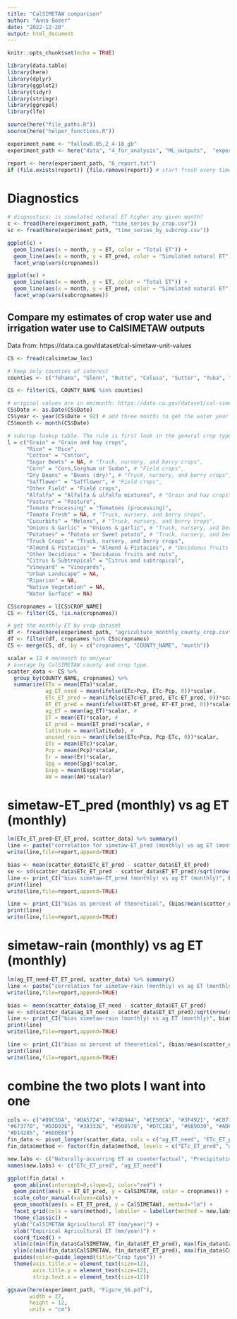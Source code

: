 ```yaml
---
title: "CalSIMETAW comparison"
author: "Anna Boser"
date: "2022-12-20"
output: html_document
---
```


```r
knitr::opts_chunk$set(echo = TRUE)

library(data.table)
library(here)
library(dplyr)
library(ggplot2)
library(tidyr)
library(stringr)
library(ggrepel)
library(lfe)

source(here("file_paths.R"))
source(here("helper_functions.R"))
```

```r
experiment_name <- "fallow0.05,2_4-18_gb"
experiment_path <- here("data", "4_for_analysis", "ML_outputs",  "experiments", experiment_name)

report <- here(experiment_path, "6_report.txt")
if (file.exists(report)) {file.remove(report)} # start fresh every time you render
```


# Diagnostics
```r
# disgnostics: is simulated natural ET higher any given month? 
c <- fread(here(experiment_path, "time_series_by_crop.csv"))
sc <- fread(here(experiment_path, "time_series_by_subcrop.csv"))

ggplot(c) + 
  geom_line(aes(x = month, y = ET, color = "Total ET")) + 
  geom_line(aes(x = month, y = ET_pred, color = "Simulated natural ET")) + 
  facet_wrap(vars(cropnames))

ggplot(sc) + 
  geom_line(aes(x = month, y = ET, color = "Total ET")) + 
  geom_line(aes(x = month, y = ET_pred, color = "Simulated natural ET")) + 
  facet_wrap(vars(subcropnames))
```

## Compare my estimates of crop water use and irrigation water use to CalSIMETAW outputs
Data from: https://data.ca.gov/dataset/cal-simetaw-unit-values

```r
CS <- fread(calsimetaw_loc)

# keep only counties of interest
counties <- c("Tehama", "Glenn", "Butte", "Colusa", "Sutter", "Yuba", "Yolo", "Solano", "Sacramento", "San Joaquin", "Stanislaus", "Merced", "Madera", "Fresno", "Kings", "Tulare", "Kern")

CS <- filter(CS, COUNTY_NAME %in% counties)

# original values are in mm/month: https://data.ca.gov/dataset/cal-simetaw-unit-values/resource/10b6414f-c281-4a23-8204-711f867b5109
CS$Date <- as.Date(CS$Date)
CS$year <- year(CS$Date + 92) # add three months to get the water year
CS$month <- month(CS$Date)

# subcrop lookup table. The rule is first look in the general crop types, if it's not there look in the subcrop types. 
l = c("Grain" = "Grain and hay crops", 
      "Rice" = "Rice", 
      "Cotton" = "Cotton", 
      "Sugar Beets" = NA, # "Truck, nursery, and berry crops", 
      "Corn" = "Corn,Sorghum or Sudan", # "Field crops",
      "Dry Beans" = "Beans (dry)", # "Truck, nursery, and berry crops",
      "Safflower" = "Safflower", # "Field crops",
      "Other Field" = "Field crops",
      "Alfalfa" = "Alfalfa & alfalfa mixtures", # "Grain and hay crops", 
      "Pasture" = "Pasture", 
      "Tomato Processing" = "Tomatoes (processing)", 
      "Tomato Fresh" = NA, # "Truck, nursery, and berry crops", 
      "Cucurbits" = "Melons", # "Truck, nursery, and berry crops", 
      "Onions & Garlic" = "Onions & garlic", # "Truck, nursery, and berry crops", 
      "Potatoes" = "Potato or Sweet potato", # "Truck, nursery, and berry crops", 
      "Truck Crops" = "Truck, nursery, and berry crops", 
      "Almond & Pistacios" = "Almond & Pistacios", # "Deciduous fruits and nuts", 
      "Other Decidious" = "Deciduous fruits and nuts", 
      "Citrus & Subtropical" = "Citrus and subtropical", 
      "Vineyard" = "Vineyards", 
      "Urban Landscape" = NA, 
      "Riparian" = NA, 
      "Native Vegetation" = NA, 
      "Water Surface" = NA)

CS$cropnames = l[CS$CROP_NAME]
CS <- filter(CS, !is.na(cropnames))
```

```r
# get the monthly ET by crop dataset
df <- fread(here(experiment_path, "agriculture_monthly_county_crop.csv"))
df <- filter(df, cropnames %in% CS$cropnames)
CS <- merge(CS, df, by = c("cropnames", "COUNTY_NAME", "month"))

scalar = 12 # mm/month to mm/year
# average by CalSIMETAW county and crop type.
scatter_data <- CS %>% 
  group_by(COUNTY_NAME, cropnames) %>% 
  summarize(ETo = mean(ETo)*scalar, 
            ag_ET_need = mean(ifelse(ETc>Pcp, ETc-Pcp, 0))*scalar, 
            ETc_ET_pred = mean(ifelse(ETc>ET_pred, ETc-ET_pred, 0))*scalar, #
            ET_ET_pred = mean(ifelse(ET>ET_pred, ET-ET_pred, 0))*scalar, #
            ag_ET = mean(ag_ET)*scalar, #
            ET = mean(ET)*scalar, #
            ET_pred = mean(ET_pred)*scalar, #
            latitude = mean(latitude), #
            unused_rain = mean(ifelse(ETc<Pcp, Pcp-ETc, 0))*scalar,
            ETc = mean(ETc)*scalar, 
            Pcp = mean(Pcp)*scalar, 
            Er = mean(Er)*scalar, 
            Spg = mean(Spg)*scalar, 
            Espg = mean(Espg)*scalar, 
            AW = mean(AW)*scalar)
```

# simetaw-ET_pred (monthly) vs ag ET (monthly)
```r
lm(ETc_ET_pred~ET_ET_pred, scatter_data) %>% summary()
line <- paste("correlation for simetaw-ET_pred (monthly) vs ag ET (monthly):", cor(scatter_data$ETc_ET_pred,scatter_data$ET_ET_pred))
write(line,file=report,append=TRUE)

bias <- mean(scatter_data$ETc_ET_pred - scatter_data$ET_ET_pred)
se <- sd(scatter_data$ETc_ET_pred - scatter_data$ET_ET_pred)/sqrt(nrow(scatter_data))
line <- print_CI("bias simetaw-ET_pred (monthly) vs ag ET (monthly)", bias, se)
print(line)
write(line,file=report,append=TRUE)

line <- print_CI("bias as percent of theoretical", (bias/mean(scatter_data$ETc_ET_pred))*100, (se/mean(scatter_data$ETc_ET_pred))*100)
print(line)
write(line,file=report,append=TRUE)
```


# simetaw-rain (monthly) vs ag ET (monthly)
```r
lm(ag_ET_need~ET_ET_pred, scatter_data) %>% summary()
line <- paste("correlation for simetaw-rain (monthly) vs ag ET (monthly):", cor(scatter_data$ag_ET_need,scatter_data$ET_ET_pred))
write(line,file=report,append=TRUE)

bias <- mean(scatter_data$ag_ET_need - scatter_data$ET_ET_pred)
se <- sd(scatter_data$ag_ET_need - scatter_data$ET_ET_pred)/sqrt(nrow(scatter_data))
line <- print_CI("bias simetaw-rain (monthly) vs ag ET (monthly)", bias, se)
print(line)
write(line,file=report,append=TRUE)

line <- print_CI("bias as percent of theoretical", (bias/mean(scatter_data$ag_ET_need))*100, (se/mean(scatter_data$ag_ET_need))*100)
print(line)
write(line,file=report,append=TRUE)
```


# combine the two plots I want into one
```r
cols <- c("#89C5DA", "#DA5724", "#74D944", "#CE50CA", "#3F4921", "#C0717C", "#CBD588", "#5F7FC7", 
"#673770", "#D3D93E", "#38333E", "#508578", "#D7C1B1", "#689030", "#AD6F3B", "#CD9BCD", 
"#D14285", "#6DDE88")
fin_data <- pivot_longer(scatter_data, cols = c("ag_ET_need", "ETc_ET_pred"), names_to = "method", values_to = "CalSIMETAW")
fin_data$method <- factor(fin_data$method, levels = c("ETc_ET_pred", "ag_ET_need"))

new.labs <- c("Naturally-occurring ET as counterfactual", "Precipitation as counterfactual")
names(new.labs) <- c("ETc_ET_pred", "ag_ET_need")

ggplot(fin_data) + 
  geom_abline(intercept=0,slope=1, color="red") + 
  geom_point(aes(x = ET_ET_pred, y = CalSIMETAW, color = cropnames)) + 
  scale_color_manual(values=cols) + 
  geom_smooth(aes(x = ET_ET_pred, y = CalSIMETAW), method="lm") + 
  facet_grid(cols = vars(method), labeller = labeller(method = new.labs)) + 
  theme_classic() + 
  ylab("CalSIMETAW Agricultural ET (mm/year)") + 
  xlab("Empirical Agricultural ET (mm/year)") + 
  coord_fixed() + 
  xlim(c(min(fin_data$CalSIMETAW, fin_data$ET_ET_pred), max(fin_data$CalSIMETAW, fin_data$ET_ET_pred))) +
  ylim(c(min(fin_data$CalSIMETAW, fin_data$ET_ET_pred), max(fin_data$CalSIMETAW, fin_data$ET_ET_pred))) +
  guides(color=guide_legend(title="Crop type")) + 
  theme(axis.title.x = element_text(size=12), 
        axis.title.y = element_text(size=12), 
        strip.text.x = element_text(size=12))

ggsave(here(experiment_path, "Figure_S6.pdf"), 
       width = 27,
       height = 12,
       units = "cm")
```
